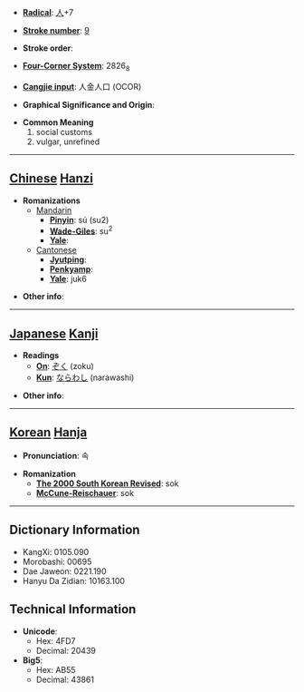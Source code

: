 * '''[[Wiktionary:Chinese radical index| Radical]]''': [[Wiktionary:Chinese radical index 人|人]]+7

* '''[[Wiktionary:Chinese total strokes index|Stroke number]]''': [[Wiktionary:Chinese total strokes index 9|9]]

* '''Stroke order''': 

* '''[[Wiktionary:Chinese four corner index|Four-Corner System]]''': 2826<sub>8</sub>

* '''[[Wiktionary:Chinese Cangjie index|Cangjie input]]''': 人金人口 (OCOR)

* '''Graphical Significance and Origin''': 

* '''Common Meaning'''
*#social customs
*# vulgar, unrefined


----

== [[Chinese]] [[Hanzi]] ==

* '''Romanizations'''
** [[Mandarin]]
*** '''[[Pinyin]]''': sú (su2)
*** '''[[Wade-Giles]]''': su<sup>2</sup>
*** '''[[Yale]]''': 
**[[Cantonese]]
***'''[[Jyutping]]''':
***'''[[Penkyamp]]''': 
***'''[[Yale]]''': juk6

* '''Other info''': 

----

== [[Japanese]] [[Kanji]] ==

* '''Readings'''
** '''[[On]]''': [[ぞく]] (zoku)
** '''[[Kun]]''': [[ならわし]] (narawashi)

* '''Other info''':  

----

== [[Korean]] [[Hanja]] ==

* '''Pronunciation''': 속

* '''Romanization'''
** '''[[The 2000 South Korean Revised Romanization|The 2000 South Korean Revised]]''': sok
** '''[[McCune-Reischauer]]''': sok

----

== Dictionary Information ==

* KangXi: 0105.090
* Morobashi: 00695
* Dae Jaweon: 0221.190
* Hanyu Da Zidian: 10163.100

== Technical Information ==

* '''Unicode''':
** Hex: 4FD7
** Decimal: 20439
* '''Big5''':
** Hex: AB55
** Decimal: 43861